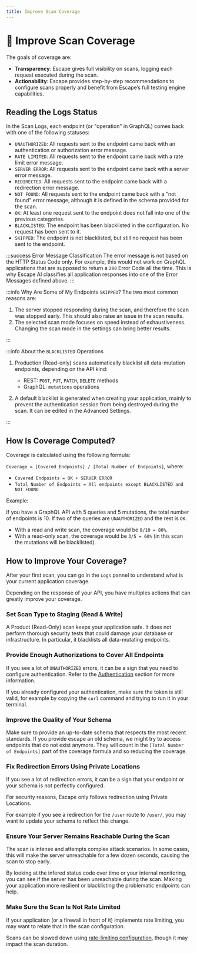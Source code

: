 ```yaml
---
title: Improve Scan Coverage
---
```


# 🎯 Improve Scan Coverage

The goals of coverage are:

- **Transparency**: Escape gives full visibility on scans, logging each request executed during the scan.
- **Actionability**: Escape provides step-by-step recommendations to configure scans properly and benefit from Escape’s full testing engine capabilities.

## Reading the Logs Status

In the Scan Logs, each endpoint (or "operation" in GraphQL) comes back with one of the following statuses:

- `UNAUTHORIZED`: All requests sent to the endpoint came back with an authentication or authorization error message.
- `RATE LIMITED`: All requests sent to the endpoint came back with a rate limit error message.
- `SERVER ERROR`: All requests sent to the endpoint came back with a server error message.
- `REDIRECTED`: All requests sent to the endpoint came back with a redirection error message.
- `NOT FOUND`: All requests sent to the endpoint came back with a "not found" error message, although it is defined in the schema provided for the scan.
- `OK`: At least one request sent to the endpoint does not fall into one of the previous categories.
- `BLACKLISTED`: The endpoint has been blacklisted in the configuration. No request has been sent to it.
- `SKIPPED`: The endpoint is not blacklisted, but still no request has been sent to the endpoint.

:::success Error Message Classification
The error message is not based on the HTTP Status Code only. For example, this would not work on GraphQL applications that are supposed to return a `200` Error Code all the time. This is why Escape AI classifies all application responses into one of the Error Messages defined above.
:::

:::info Why Are Some of My Endpoints `SKIPPED`?
The two most common reasons are:

1. The server stopped responding during the scan, and therefore the scan was stopped early. This should also raise an issue in the scan results.
2. The selected scan mode focuses on speed instead of exhaustiveness. Changing the scan mode in the settings can bring better results.

:::

:::info About the `BLACKLISTED` Operations

1. Production (Read-only) scans automatically blacklist all data-mutation endpoints, depending on the API kind:

   - REST: `POST`, `PUT`, `PATCH`, `DELETE` methods
   - GraphQL: `mutations` operations

2. A default blacklist is generated when creating your application, mainly to prevent the authentication session from being destroyed during the scan. It can be edited in the Advanced Settings.

:::

## How Is Coverage Computed?

Coverage is calculated using the following formula:

`Coverage = [Covered Endpoints] / [Total Number of Endpoints]`, where:

- `Covered Endpoints = OK + SERVER ERROR`
- `Total Number of Endpoints = All endpoints except BLACKLISTED and NOT FOUND`

Example:

If you have a GraphQL API with 5 queries and 5 mutations, the total number of endpoints is 10.
If two of the queries are `UNAUTHORIZED` and the rest is `OK`.

- With a read and write scan, the coverage would be `8/10 = 80%`.
- With a read-only scan, the coverage would be `3/5 = 60%` (in this scan the mutations will be blacklisted).

## How to Improve Your Coverage?

After your first scan, you can go in the `Logs` pannel to understand what is your current application coverage.

Depending on the response of your API, you have multiples actions that can greatly improve your coverage.

### Set Scan Type to Staging (Read & Write)

A Product (Read-Only) scan keeps your application safe.
It does not perform thorough security tests that could damage your database or infrastructure.
In particular, it blacklists all data-mutating endpoints.

### Provide Enough Authorizations to Cover All Endpoints

If you see a lot of `UNAUTHORIZED` errors, it can be a sign that you need to configure authentication.
Refer to the [Authentication](/api-dast/authentication/) section for more information.

If you already configured your authentication, make sure the token is still valid, for example by copying the `curl` command and trying to run it in your terminal.

### Improve the Quality of Your Schema

Make sure to provide an up-to-date schema that respects the most recent standards.
If you provide escape an old schema, we might try to access endpoints that do not exist anymore.
They will count in the `[Total Number of Endpoints]` part of the coverage formula and so reducing the coverage.

### Fix Redirection Errors Using Private Locations

If you see a lot of redirection errors, it can be a sign that your endpoint or your schema is not perfectly configured.

For security reasons, Escape only follows redirection using Private Locations.

For example if you see a redirection for the `/user` route to `/user/`, you may want to update your schema to reflect this change.

### Ensure Your Server Remains Reachable During the Scan

The scan is intense and attempts complex attack scenarios.
In some cases, this will make the server unreachable for a few dozen seconds, causing the scan to stop early.

By looking at the infered status code over time or your internal monitoring, you can see if the server has been unreachable during the scan.
Making your application more resilient or blacklisting the problematic endpoints can help.

### Make Sure the Scan Is Not Rate Limited

If your application (or a firewall in front of it) implements rate limiting, you may want to relate that in the scan configuration.

Scans can be slowed down using [rate-limiting configuration](/api-dast/advanced-usage/rate-limiting), though it may impact the scan duration.
